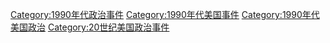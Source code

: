 [[Category:1990年代政治事件|Category:1990年代政治事件]]
[[Category:1990年代美国事件|Category:1990年代美国事件]]
[[Category:1990年代美国政治|Category:1990年代美国政治]]
[[Category:20世纪美国政治事件|Category:20世纪美国政治事件]]